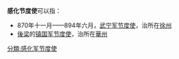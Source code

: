 '''感化节度使'''可以指：
* 870年十一月——894年六月，[[武宁军节度使|武宁军节度使]]，治所在[[徐州|徐州]]
* [[後梁|後梁]]的[[镇国军节度使|镇国军节度使]]，治所在[[华州_(西魏)|華州]]
{{消歧義}}
[[分類:感化军节度使|分類:感化军节度使]]